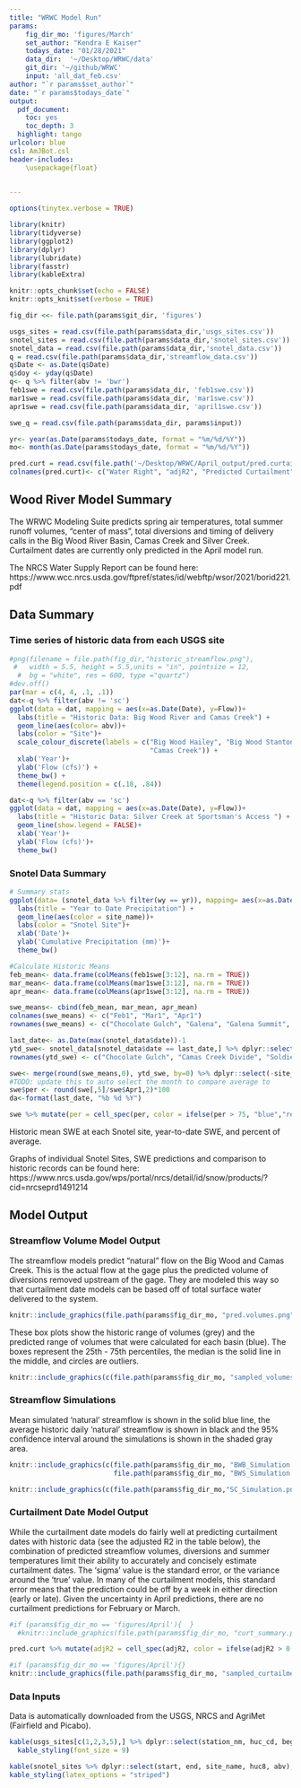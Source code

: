```yaml
---
title: "WRWC Model Run"
params:
    fig_dir_mo: 'figures/March'
    set_author: "Kendra E Kaiser"
    todays_date: "01/28/2021"
    data_dir:  '~/Desktop/WRWC/data'
    git_dir: '~/github/WRWC'
    input: 'all_dat_feb.csv'
author: "`r params$set_author`"
date: "`r params$todays_date`"
output: 
  pdf_document:
    toc: yes
    toc_depth: 3
  highlight: tango
urlcolor: blue
csl: AmJBot.csl
header-includes:
    \usepackage{float}

    
---
```

```r
options(tinytex.verbose = TRUE)
```

```r
library(knitr)
library(tidyverse)
library(ggplot2)
library(dplyr)
library(lubridate)
library(fasstr)
library(kableExtra)

knitr::opts_chunk$set(echo = FALSE)
knitr::opts_knit$set(verbose = TRUE)  

fig_dir <<- file.path(params$git_dir, 'figures')

usgs_sites = read.csv(file.path(params$data_dir,'usgs_sites.csv'))
snotel_sites = read.csv(file.path(params$data_dir,'snotel_sites.csv'))
snotel_data = read.csv(file.path(params$data_dir,'snotel_data.csv'))
q = read.csv(file.path(params$data_dir,'streamflow_data.csv'))
q$Date <- as.Date(q$Date)
q$doy <- yday(q$Date)
q<- q %>% filter(abv != 'bwr')
feb1swe = read.csv(file.path(params$data_dir, 'feb1swe.csv'))
mar1swe = read.csv(file.path(params$data_dir, 'mar1swe.csv'))
apr1swe = read.csv(file.path(params$data_dir, 'april1swe.csv'))

swe_q = read.csv(file.path(params$data_dir, params$input))

yr<- year(as.Date(params$todays_date, format = "%m/%d/%Y"))
mo<- month(as.Date(params$todays_date, format = "%m/%d/%Y"))

pred.curt = read.csv(file.path('~/Desktop/WRWC/April_output/pred.curtailments.csv'))
colnames(pred.curt)<- c("Water Right", "adjR2", "Predicted Curtailment", "Days +/-")
```

## Wood River Model Summary

The WRWC Modeling Suite predicts spring air temperatures, total summer runoff volumes, "center of mass", total diversions and timing of delivery calls in the Big Wood River Basin, Camas Creek and Silver Creek. Curtailment dates are currently only predicted in the April model run.

The NRCS Water Supply Report can be found here: https://www.wcc.nrcs.usda.gov/ftpref/states/id/webftp/wsor/2021/borid221.pdf

## Data Summary

### Time series of historic data from each USGS site

```r
#png(filename = file.path(fig_dir,"historic_streamflow.png"),
 #   width = 5.5, height = 5.5,units = "in", pointsize = 12,
  #  bg = "white", res = 600, type ="quartz") 
#dev.off()
par(mar = c(4, 4, .1, .1))
dat<-q %>% filter(abv != 'sc')
ggplot(data = dat, mapping = aes(x=as.Date(Date), y=Flow))+
  labs(title = "Historic Data: Big Wood River and Camas Creek") +
  geom_line(aes(color= abv))+
  labs(color = "Site")+
  scale_colour_discrete(labels = c("Big Wood Hailey", "Big Wood Stanton Crossing", 
                                   "Camas Creek")) +
  xlab('Year')+
  ylab('Flow (cfs)') +
  theme_bw() +
  theme(legend.position = c(.18, .84)) 

dat<-q %>% filter(abv == 'sc') 
ggplot(data = dat, mapping = aes(x=as.Date(Date), y=Flow))+
  labs(title = "Historic Data: Silver Creek at Sportsman's Access ") +
  geom_line(show.legend = FALSE)+
  xlab('Year')+
  ylab('Flow (cfs)')+
  theme_bw()

```

### Snotel Data Summary

``` r
# Summary stats
ggplot(data= (snotel_data %>% filter(wy == yr)), mapping= aes(x=as.Date(date), y=precipitation_cumulative))+
  labs(title = "Year to Date Precipitation") +
  geom_line(aes(color = site_name))+
  labs(color = "Snotel Site")+
  xlab('Date')+
  ylab('Cumulative Precipitation (mm)')+
  theme_bw()

#Calculate Historic Means
feb_mean<- data.frame(colMeans(feb1swe[3:12], na.rm = TRUE))
mar_mean<- data.frame(colMeans(mar1swe[3:12], na.rm = TRUE))
apr_mean<- data.frame(colMeans(apr1swe[3:12], na.rm = TRUE))

swe_means<- cbind(feb_mean, mar_mean, apr_mean)
colnames(swe_means) <- c("Feb1", "Mar1", "Apr1")
rownames(swe_means) <- c("Chocolate Gulch", "Galena", "Galena Summit", "Hyndman Creek", "Lost-Wood Divide", "Dollarhide Summit", "Camas Creek Divide", "Soldier R.S.", "Garfield R.S.", "Swede Peak")

last_date<- as.Date(max(snotel_data$date))-1
ytd_swe<- snotel_data[snotel_data$date == last_date,] %>% dplyr::select(c(site_name, snow_water_equivalent))
rownames(ytd_swe) <- c("Chocolate Gulch", "Camas Creek Divide", "Soldier R.S.", "Dollarhide Summit", "Galena", "Garfield R.S.", "Hyndman Creek", "Lost-Wood Divide", "Galena Summit", "Swede Peak")

swe<- merge(round(swe_means,0), ytd_swe, by=0) %>% dplyr::select(-site_name)
#TODO: update this to auto select the month to compare average to
swe$per <- round(swe[,5]/swe$Apr1,2)*100
da<-format(last_date, "%b %d %Y")

swe %>% mutate(per = cell_spec(per, color = ifelse(per > 75, "blue","red"))) %>% `colnames<-`(c("Site", "Feb 1 Hist. Avg.", "Mar 1 Hist. Avg.", "Apr 1 Hist. Avg.", da, "Per of Avg"))  %>% kable(align=rep('c', 6), escape = FALSE, format = "latex") %>% kable_styling(bootstrap_options = c("striped", "hover"), full_width = FALSE) 
```

Historic mean SWE at each Snotel site, year-to-date SWE, and percent of average.

Graphs of individual Snotel Sites, SWE predictions and comparison to historic 
records can be found here:
https://www.nrcs.usda.gov/wps/portal/nrcs/detail/id/snow/products/?cid=nrcseprd1491214
\newpage

## Model Output

### Streamflow Volume Model Output

The streamflow models predict "natural" flow on the Big Wood and Camas Creek. This is the actual flow at the gage plus the predicted volume of diversions removed upstream of the gage. They are modeled this way so that curtailment date models can be based off of total surface water delivered to the system. 

```r
knitr::include_graphics(file.path(params$fig_dir_mo, "pred.volumes.png"))
```

These box plots show the historic range of volumes (grey) and the predicted range of volumes that were calculated for each basin (blue). The boxes represent the 25th - 75th percentiles, the median is the solid line in the middle, and circles are outliers. 

```r
knitr::include_graphics(c(file.path(params$fig_dir_mo, "sampled_volumes.png"), file.path(params$fig_dir_mo, "sampled_sc_diversions.png")))
```

\newpage

### Streamflow Simulations

Mean simulated 'natural' streamflow is shown in the solid blue line, the average historic daily 'natural' streamflow is shown in black and the 95% confidence interval around the simulations is shown in the shaded gray area.

```r
knitr::include_graphics(c(file.path(params$fig_dir_mo, "BWB_Simulation.png"), 
                          file.path(params$fig_dir_mo, "BWS_Simulation.png")))
```

```r
knitr::include_graphics(c(file.path(params$fig_dir_mo,"SC_Simulation.png"), file.path(params$fig_dir_mo,"CC_Simulation.png")))
```

### Curtailment Date Model Output

While the curtailment date models do fairly well at predicting curtailment dates with historic data (see the adjusted R2 in the table below), the combination of predicted streamflow volumes, diversions and summer temperatures limit their ability to accurately and concisely estimate curtailment dates. The 'sigma' value is the standard error, or the variance around the 'true' value. In many of the curtailment models, this standard error means that the prediction could be off by a week in either direction (early or late). Given the uncertainty in April predictions, there are no curtailment predictions for February or March.


```r
#if (params$fig_dir_mo == 'figures/April'){  }
  #knitr::include_graphics(file.path(params$fig_dir_mo, "curt_summary.png"))

pred.curt %>% mutate(adjR2 = cell_spec(adjR2, color = ifelse(adjR2 > 0.70, "green","red")))  %>% kable(align=rep('c', 9), escape = FALSE, format = "latex") %>% kable_styling(bootstrap_options = c("striped", "hover"), full_width = FALSE) 
```


```r
#if (params$fig_dir_mo == 'figures/April'){}
knitr::include_graphics(file.path(params$fig_dir_mo, "sampled_curtailments.png"))

```


### Data Inputs

Data is automatically downloaded from the USGS, NRCS and AgriMet (Fairfield and Picabo).
```r
kable(usgs_sites[c(1,2,3,5),] %>% dplyr::select(station_nm, huc_cd, begin_date, end_date, abv) %>% `colnames<-`(c("Station", "HUC", "Start", "End", "Abv")), booktabs = T) %>%
  kable_styling(font_size = 9)
```

```r
kable(snotel_sites %>% dplyr::select(start, end, site_name, huc8, abv), booktabs = T) %>%
kable_styling(latex_options = "striped")
```

